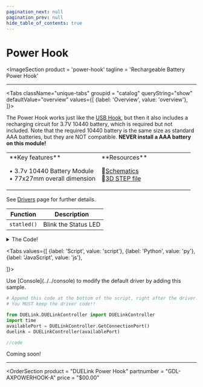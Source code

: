 ```yaml
---
pagination_next: null
pagination_prev: null
hide_table_of_contents: true
---
```



# Power Hook

<ImageSection
    product = 'power-hook'
    tagline = 'Rechargeable Battery Power Hook'
></ImageSection>

---

<Tabs className="unique-tabs" groupid = "catalog" queryString="show" defaultValue="overview"
  values={[
    {label: 'Overview', value: 'overview'},
  ]}>

<TabItem value="overview">

The Power Hook works just like the [USB Hook](./usb-hook), but then it also includes a recharging circuit for 3.7V 10440 battery, which is required but not included. Note that the required 10440 battery is the same size as standard AAA batteries, but they are NOT compatible. **NEVER install a AAA battery on this module!**

<table><td width='50%'>
**Key features**

• 3.7v 10440 Battery Module<br/>
• 77x27mm overall dimension<br/>

</td><td width='50%'>
**Resources**

📄[Schematics](pathname:///sch/gdl-axpowerhook-a.pdf)<br/>
🔩[3D STEP file](pathname:///3d/gdl-axpowerhook-a.step)<br/>

</td></table>
</TabItem>

<TabItem value="drivers">

See [Drivers](../../engine/drivers) page for further details.

| Function | Description          |
| -------- | -------------------- |
| `statled()`  | Blink the Status LED |

<details>
  <summary>The Code!</summary>



```py
##### Driver Code Starts Here ###

##### User Code Starts Here #####
```

</details>
</TabItem>

<TabItem value="samples">

<Tabs
  values={[
    {label: 'Script', value: 'script'},
    {label: 'Python', value: 'py'},
    {label: 'JavaScript', value: 'js'},

]}>

<TabItem value="script">
 Use [Console](../../console) to modify the default driver by adding this sample.

```py
# Append this code at the bottom of the script, right after the driver.
# You MUST keep the driver code!!
```

</TabItem>

<TabItem value="py">

```py
from DUELink.DUELinkController import DUELinkController
import time
availablePort = DUELinkController.GetConnectionPort()
duelink = DUELinkController(availablePort)
```

</TabItem>

<TabItem value="js">

```js
//code
```

</TabItem>

</Tabs>

</TabItem>

<TabItem value="projects">Coming soon!</TabItem>

</Tabs>

---

<OrderSection
    product = "DUELink Power Hook"
    partnumber = "GDL-AXPOWERHOOK-A"
    price = "$00.00"
></OrderSection>

